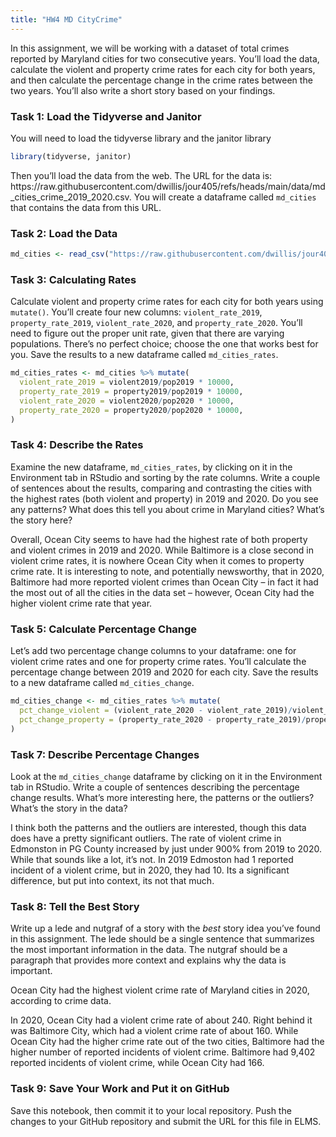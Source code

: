 ```yaml
---
title: "HW4 MD CityCrime"
---
```


In this assignment, we will be working with a dataset of total crimes reported by Maryland cities for two consecutive years. You'll load the data, calculate the violent and property crime rates for each city for both years, and then calculate the percentage change in the crime rates between the two years. You'll also write a short story based on your findings.

### Task 1: Load the Tidyverse and Janitor

You will need to load the tidyverse library and the janitor library

```r
library(tidyverse, janitor)
```

Then you'll load the data from the web. The URL for the data is: https://raw.githubusercontent.com/dwillis/jour405/refs/heads/main/data/md_cities_crime_2019_2020.csv. You will create a dataframe called `md_cities` that contains the data from this URL.

### Task 2: Load the Data

```r
md_cities <- read_csv("https://raw.githubusercontent.com/dwillis/jour405/refs/heads/main/data/md_cities_crime_2019_2020.csv")
```
### Task 3: Calculating Rates

Calculate violent and property crime rates for each city for both years using `mutate()`. You'll create four new columns: `violent_rate_2019`, `property_rate_2019`, `violent_rate_2020`, and `property_rate_2020`. You'll need to figure out the proper unit rate, given that there are varying populations. There's no perfect choice; choose the one that works best for you. Save the results to a new dataframe called `md_cities_rates`.

```r
md_cities_rates <- md_cities %>% mutate(
  violent_rate_2019 = violent2019/pop2019 * 10000,
  property_rate_2019 = property2019/pop2019 * 10000,
  violent_rate_2020 = violent2020/pop2020 * 10000,
  property_rate_2020 = property2020/pop2020 * 10000,
)
```

### Task 4: Describe the Rates

Examine the new dataframe, `md_cities_rates`, by clicking on it in the Environment tab in RStudio and sorting by the rate columns. Write a couple of sentences about the results, comparing and contrasting the cities with the highest rates (both violent and property) in 2019 and 2020. Do you see any patterns? What does this tell you about crime in Maryland cities? What's the story here?

Overall, Ocean City seems to have had the highest rate of both property and violent crimes in 2019 and 2020. While Baltimore is a close second in violent crime rates, it is nowhere Ocean City when it comes to property crime rate. It is interesting to note, and potentially newsworthy, that in 2020, Baltimore had more reported violent crimes than Ocean City -- in fact it had the most out of all the cities in the data set -- however, Ocean City had the higher violent crime rate that year. 


### Task 5: Calculate Percentage Change

Let's add two percentage change columns to your dataframe: one for violent crime rates and one for property crime rates. You'll calculate the percentage change between 2019 and 2020 for each city. Save the results to a new dataframe called `md_cities_change`.

```r
md_cities_change <- md_cities_rates %>% mutate(
  pct_change_violent = (violent_rate_2020 - violent_rate_2019)/violent_rate_2019 * 100,
  pct_change_property = (property_rate_2020 - property_rate_2019)/property_rate_2019 * 100
)
```

### Task 7: Describe Percentage Changes

Look at the `md_cities_change` dataframe by clicking on it in the Environment tab in RStudio. Write a couple of sentences describing the percentage change results. What's more interesting here, the patterns or the outliers? What's the story in the data?

I think both the patterns and the outliers are interested, though this data does have a pretty significant outliers. The rate of violent crime in Edmonston in PG County increased by just under 900% from 2019 to 2020. While that sounds like a lot, it's not. In 2019 Edmoston had 1 reported incident of a violent crime, but in 2020, they had 10. Its a significant difference, but put into context, its not that much. 

### Task 8: Tell the Best Story

Write up a lede and nutgraf of a story with the _best_ story idea you've found in this assignment. The lede should be a single sentence that summarizes the most important information in the data. The nutgraf should be a paragraph that provides more context and explains why the data is important.

Ocean City had the highest violent crime rate of Maryland cities in 2020, according to crime data.

In 2020, Ocean City had a violent crime rate of about 240. Right behind it was Baltimore City, which had a violent crime rate of about 160. While Ocean City had the higher crime rate out of the two cities, Baltimore had the higher number of reported incidents of violent crime. Baltimore had 9,402 reported incidents of violent crime, while Ocean City had 166.


### Task 9: Save Your Work and Put it on GitHub

Save this notebook, then commit it to your local repository. Push the changes to your GitHub repository and submit the URL for this file in ELMS.
